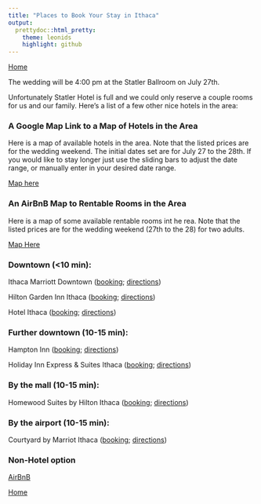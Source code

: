 ```yaml
---
title: "Places to Book Your Stay in Ithaca"
output:
  prettydoc::html_pretty:
    theme: leonids
    highlight: github
---
```

[Home](https://looixiv.github.io/Wedding.html)

The wedding will be 4:00 pm at the Statler Ballroom on July 27th.

Unfortunately Statler Hotel is full and we could only reserve a couple rooms for us and our family. Here's a list of a few other nice hotels in the area:  

### A Google Map Link to a Map of Hotels in the Area
Here is a map of available hotels in the area. Note that the listed prices are for the wedding weekend. The initial dates set are for July 27 to the 28th. If you would like to stay longer just use the sliding bars to adjust the date range, or manually enter in your desired date range.  


[Map here](https://www.google.com/travel/hotels/Ithaca?ap=SAEqVAoSCaK2UG9fMkVAETillNfxJFPAEhIJGiTo4EhARUAR4Ka5s-waU8AaKgobEQwmp0XvH1PAGV5tHChUOUVACYlum4UesulAGgYIkAcQ2gYlmplRQTABWqABCgUIrAIQACIDVVNEKhYKBwjjDxAHGBkSBwjjDxAHGBwYAyABigFUChIJorZQb18yRUAROKWU1_EkU8ASEgkaJOjgSEBFQBHgprmz7BpTwBoqChsRDCanRe8fU8AZXm0cKFQ5RUAJiW6bhR6y6UAaBgiQBxDaBiWamVFBmgEIEgZJdGhhY2GiARIKCC9tLzAzdl81EgZJdGhhY2GSAQIgAQ&g2lb=4181926%2C4208993%2C4209588%2C4223281%2C4225904%2C4207631%2C4220469%2C4226108%2C4226112&hl=en&gl=us&un=0&q=hotel%20ithaca&rp=OAFAAA&ictx=1&sa=X&ved=0ahUKEwi1x_OomOLfAhXiSt8KHUpuC0IQtgMIfA&hrf=CgUIrAIQACIDVVNEKhYKBwjjDxAHGBsSBwjjDxAHGBwYASABigFUChIJorZQb18yRUAROKWU1_EkU8ASEgkaJOjgSEBFQBHgprmz7BpTwBoqChsRDCanRe8fU8AZXm0cKFQ5RUAJiW6bhR6y6UAaBgiQBxDaBiWamVFBmgEIEgZJdGhhY2GiARIKCC9tLzAzdl81EgZJdGhhY2GSAQIgAQ&tcfs=EiwKCC9tLzAzdl81EgZJdGhhY2EaGAoKMjAxOS0wNy0yNxIKMjAxOS0wNy0yOCIYCgoyMDE5LTA3LTI3EgoyMDE5LTA3LTI4UgA)  

### An AirBnB Map to Rentable Rooms in the Area
Here is a map of some available rentable rooms int he rea. Note that the listed prices are for the wedding weekend (27th to the 28) for two adults.  


[Map Here](https://www.airbnb.com/s/Ithaca--NY--United-States/homes?refinement_paths%5B%5D=%2Fhomes&checkin=2019-07-27&adults=2&children=0&infants=0&place_id=ChIJ94iv4IKB0IkRdM5upWgn5Qo&query=Ithaca%2C%20NY%2C%20United%20States&click_referer=t%3ASEE_ALL%7Csid%3Ac3219e46-7399-496b-aedc-945fa8d8c5cb%7Cst%3ALANDING_PAGE_MARQUEE&allow_override%5B%5D=&checkout=2019-07-28&s_tag=RaLETA6n)  


### Downtown (<10 min):  
Ithaca Marriott Downtown ([booking](https://www.reservations.com/hotel/ithaca-marriott-downtown-on-the-commons-ithaca-ny?rmcid=dsa&gclid=EAIaIQobChMIjKL_h9fX3wIVhB-GCh0SDwdyEAAYAiAAEgLW__D_BwE); [directions](https://www.google.com/maps/dir/Ithaca+Marriott+Downtown+on+the+Commons,+120+S+Aurora+St,+Ithaca,+NY+14850/Statler+Dr,+Ithaca,+NY+14853/@42.4418673,-76.4903548,16z/data=!3m1!4b1!4m14!4m13!1m5!1m1!1s0x89d0819b9e61d8c5:0x491c811d04871d56!2m2!1d-76.495525!2d42.438972!1m5!1m1!1s0x89d0818b734b4fbf:0x19e517804b10dd40!2m2!1d-76.4815864!2d42.4458011!3e0))

Hilton Garden Inn Ithaca ([booking](http://www.guestreservations.com/hilton-garden-inn-ithaca/booking?gclid=EAIaIQobChMI6fTd49bX3wIVjbbICh25pQlJEAAYAiAAEgJvRPD_BwE); [directions](https://www.google.com/maps/dir/Hilton+Garden+Inn+Ithaca,+East+Seneca+Street,+Ithaca,+NY/Statler+Dr,+Ithaca,+NY+14853/@42.4438289,-76.4991278,15z/data=!3m1!4b1!4m14!4m13!1m5!1m1!1s0x89d0819c97f6b33f:0x698a65e058656089!2m2!1d-76.4973132!2d42.4407115!1m5!1m1!1s0x89d0818b734b4fbf:0x19e517804b10dd40!2m2!1d-76.4815864!2d42.4458011!3e0))

Hotel Ithaca ([booking](http://www.guestreservations.com/hotel-ithaca/booking?gclid=EAIaIQobChMIpOz-0tfX3wIVRksNCh24rAlfEAAYASAAEgKT7vD_BwE); [directions](https://www.google.com/maps/dir/The+Hotel+Ithaca,+222+S+Cayuga+St,+Ithaca,+NY+14850/Statler+Dr,+Ithaca,+NY+14853/@42.4416546,-76.5051786,14z/data=!3m1!4b1!4m14!4m13!1m5!1m1!1s0x89d0819c3470b25f:0x19658260249e7c93!2m2!1d-76.4991141!2d42.4375998!1m5!1m1!1s0x89d0818b734b4fbf:0x19e517804b10dd40!2m2!1d-76.4815864!2d42.4458011!3e0))

### Further downtown (10-15 min):  
Hampton Inn ([booking](http://www.guestreservations.com/hampton-inn-ithaca/booking?gclid=EAIaIQobChMI4rrZjNjX3wIVw2SGCh0SEwhAEAAYAiAAEgIonfD_BwE); [directions](https://www.google.com/maps/dir/Hampton+Inn+Ithaca,+Elmira+Road,+Ithaca,+NY/Statler+Dr,+Ithaca,+NY+14853/@42.4356499,-76.5123588,14z/data=!3m1!4b1!4m14!4m13!1m5!1m1!1s0x89d0810fefda4879:0x78ba86e30740a0c5!2m2!1d-76.5132424!2d42.4248629!1m5!1m1!1s0x89d0818b734b4fbf:0x19e517804b10dd40!2m2!1d-76.4815864!2d42.4458011!3e0))  

Holiday Inn Express & Suites Ithaca ([booking](https://www.ihg.com/holidayinnexpress/hotels/us/en/ithaca/ithex/hoteldetail?qDest=Ithaca,%19NY,%20United%20States&qCiD=5&qCoD=6&qCiMy=02019&qCoMy=02019&qAdlt=1&qChld=0&qRms=1&qWch=0&qSmP=1&qIta=99504425&glat=SEAR&setPMCookies=true&qRtP=6CBARC&qAkamaiCC=US&srb_u=1&qRad=30&qRdU=mi&presentationViewType=null&qBrs=re.ic.in.vn.cp.vx.hi.ex.rs.cv.sb.cw.ma.ul.ki.va); [directions](https://www.google.com/maps/dir/Holiday+Inn+Express+%26+Suites+Ithaca,+371+Elmira+Rd,+Ithaca,+NY+14850/The+Statler+Hotel,+Statler+Drive,+Ithaca,+NY/@42.4366849,-76.5176133,14z/data=!3m1!4b1!4m14!4m13!1m5!1m1!1s0x89d0811b9885e527:0x25065a416a320391!2m2!1d-76.5176399!2d42.4212134!1m5!1m1!1s0x89d0818b0848a40f:0x14dd1f9150f89ebd!2m2!1d-76.48231!2d42.446388!3e0))  

### By the mall (10-15 min):  
Homewood Suites by Hilton Ithaca ([booking](http://www.guestreservations.com/homewood-suites-by-hilton-ithaca/booking?gclid=EAIaIQobChMI3Kj_p9jX3wIVyh6GCh0hnw3MEAAYAiAAEgK79vD_BwE); [directions](https://www.google.com/maps/dir/Homewood+Suites+by+Hilton+Ithaca,+Cinema+Drive,+Ithaca,+NY/Statler+Dr,+Ithaca,+NY+14853/@42.4621902,-76.4900091,14z/data=!3m1!4b1!4m14!4m13!1m5!1m1!1s0x89d082677b8b620b:0x382984b24cb776d2!2m2!1d-76.4792714!2d42.4804354!1m5!1m1!1s0x89d0818b734b4fbf:0x19e517804b10dd40!2m2!1d-76.4815864!2d42.4458011!3e0))  

### By the airport (10-15 min):  
Courtyard by Marriot Ithaca ([booking](https://www.reservations.com/hotel/courtyard-by-marriott-ithaca-lansing?rmcid=dsa&gclid=EAIaIQobChMI6fby3djX3wIVAVuGCh3hhQRAEAAYAiAAEgJw5_D_BwE); [directions](https://www.google.com/maps/dir/Courtyard+by+Marriott+Ithaca+Airport%2FUniversity,+29+Thornwood+Dr,+Ithaca,+NY+14850/Statler+Dr,+Ithaca,+NY+14853/@42.4651982,-76.4803918,13z/data=!3m1!4b1!4m14!4m13!1m5!1m1!1s0x89d0827e6a873b99:0x89578d38567d9039!2m2!1d-76.4652659!2d42.4833222!1m5!1m1!1s0x89d0818b734b4fbf:0x19e517804b10dd40!2m2!1d-76.4815864!2d42.4458011!3e0))

### Non-Hotel option
[AirBnB](https://www.airbnb.com/a/?af=43720035&c=.pi0.pk25650614176_233093750306_c_12026460346&sem_position=1t1&sem_target=aud-428713872427:kwd-12026460346&location_of_interest=&location_physical=9008356&ghost=true&gclid=Cj0KCQiA68bhBRCKARIsABYUGifdcqVpnq1x6DxQWtenkC2irWNERLy18-LV9wllyRkMss5pJkyUVX4aAg16EALw_wcB)

[Home](https://looixiv.github.io/Wedding.html)
